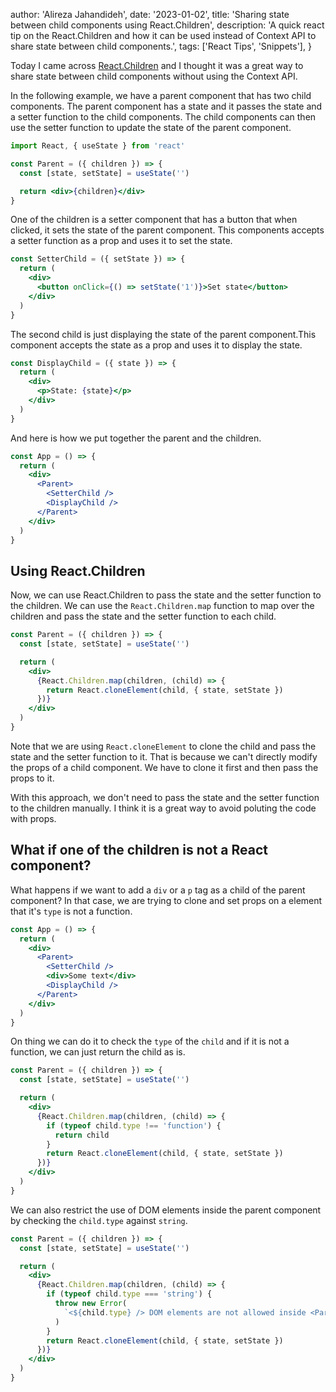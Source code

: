 
  author: 'Alireza Jahandideh',
  date: '2023-01-02',
  title: 'Sharing state between child components using React.Children',
  description:
    'A quick react tip on the React.Children and how it can be used instead of Context API to share state between child components.',
  tags: ['React Tips', 'Snippets'],
}


Today I came across [React.Children](https://beta.reactjs.org/reference/react/Children) and I thought it was a great way
to share state between child components without using the Context API.

In the following example, we have a parent component that has two child components. The parent component has a state and
it passes the state and a setter function to the child components. The child components can then use the setter function to
update the state of the parent component.

```jsx
import React, { useState } from 'react'

const Parent = ({ children }) => {
  const [state, setState] = useState('')

  return <div>{children}</div>
}
```

One of the children is a setter component that has a button that when clicked, it sets the state of the parent component. This
components accepts a setter function as a prop and uses it to set the state.

```jsx
const SetterChild = ({ setState }) => {
  return (
    <div>
      <button onClick={() => setState('1')}>Set state</button>
    </div>
  )
}
```

The second child is just displaying the state of the parent component.This component accepts the state as a prop and uses it to display the state.

```jsx
const DisplayChild = ({ state }) => {
  return (
    <div>
      <p>State: {state}</p>
    </div>
  )
}
```

And here is how we put together the parent and the children.

```jsx
const App = () => {
  return (
    <div>
      <Parent>
        <SetterChild />
        <DisplayChild />
      </Parent>
    </div>
  )
}
```

## Using React.Children

Now, we can use React.Children to pass the state and the setter function to the children. We can use the `React.Children.map`
function to map over the children and pass the state and the setter function to each child.

```jsx
const Parent = ({ children }) => {
  const [state, setState] = useState('')

  return (
    <div>
      {React.Children.map(children, (child) => {
        return React.cloneElement(child, { state, setState })
      })}
    </div>
  )
}
```

Note that we are using `React.cloneElement` to clone the child and pass the state and the setter function to it. That is
because we can't directly modify the props of a child component. We have to clone it first and then pass the props to it.

With this approach, we don't need to pass the state and the setter function to the children manually. I think it is a great way to
avoid poluting the code with props.

## What if one of the children is not a React component?

What happens if we want to add a `div` or a `p` tag as a child of the parent component? In that case, we are trying to clone and set props
on a element that it's `type` is not a function.

```jsx
const App = () => {
  return (
    <div>
      <Parent>
        <SetterChild />
        <div>Some text</div>
        <DisplayChild />
      </Parent>
    </div>
  )
}
```

On thing we can do it to check the `type` of the `child` and if it is not a function, we can just return the child as is.

```jsx
const Parent = ({ children }) => {
  const [state, setState] = useState('')

  return (
    <div>
      {React.Children.map(children, (child) => {
        if (typeof child.type !== 'function') {
          return child
        }
        return React.cloneElement(child, { state, setState })
      })}
    </div>
  )
}
```

We can also restrict the use of DOM elements inside the parent component by checking the `child.type` against `string`.

```jsx
const Parent = ({ children }) => {
  const [state, setState] = useState('')

  return (
    <div>
      {React.Children.map(children, (child) => {
        if (typeof child.type === 'string') {
          throw new Error(
            `<${child.type} /> DOM elements are not allowed inside <Parent />`
          )
        }
        return React.cloneElement(child, { state, setState })
      })}
    </div>
  )
}
```
